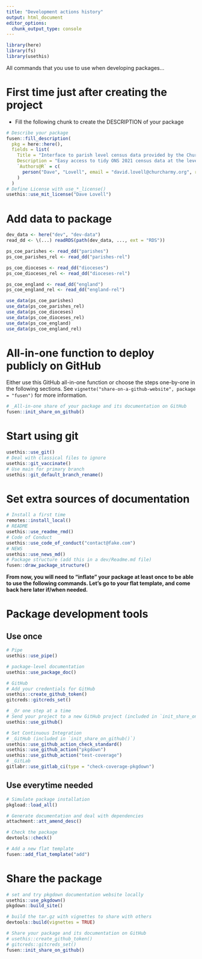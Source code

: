 ```yaml
---
title: "Development actions history"
output: html_document
editor_options: 
  chunk_output_type: console
---
```


```r
library(here)
library(fs)
library(usethis)
```

All commands that you use to use when developing packages...

# First time just after creating the project

- Fill the following chunk to create the DESCRIPTION of your package

```r
# Describe your package
fusen::fill_description(
  pkg = here::here(),
  fields = list(
    Title = "Interface to parish level census data provided by the Church of England",
    Description = "Easy access to tidy ONS 2021 census data at the level of Church of England parishes. Thanks to Ken Eames (head of CoE Data Services) who calculated these data. The original dataset is available at: https://www.churchofengland.org/about/data-services/resources-publications-and-data.",
    `Authors@R` = c(
      person("Dave", "Lovell", email = "david.lovell@churcharmy.org", role = c("aut", "cre")))
    )
  )
# Define License with use_*_license()
usethis::use_mit_license("Dave Lovell")
```

# Add data to package

```r
dev_data <- here("dev", "dev-data")
read_dd <- \(...) readRDS(path(dev_data, ..., ext = "RDS"))

ps_coe_parishes <- read_dd("parishes")
ps_coe_parishes_rel <- read_dd("parishes-rel")

ps_coe_dioceses <- read_dd("dioceses")
ps_coe_dioceses_rel <- read_dd("dioceses-rel")

ps_coe_england <- read_dd("england")
ps_coe_england_rel <- read_dd("england-rel")

use_data(ps_coe_parishes)
use_data(ps_coe_parishes_rel)
use_data(ps_coe_dioceses)
use_data(ps_coe_dioceses_rel)
use_data(ps_coe_england)
use_data(ps_coe_england_rel)


```

# All-in-one function to deploy publicly on GitHub

Either use this GitHub all-in-one function or choose the steps one-by-one in the following sections.
See `vignette("share-on-a-github-website", package = "fusen")` for more information.

```r
# _All-in-one share of your package and its documentation on GitHub
fusen::init_share_on_github()
```


# Start using git

```r
usethis::use_git()
# Deal with classical files to ignore
usethis::git_vaccinate()
# Use main for primary branch
usethis::git_default_branch_rename()
```

# Set extra sources of documentation

```r
# Install a first time
remotes::install_local()
# README
usethis::use_readme_rmd()
# Code of Conduct
usethis::use_code_of_conduct("contact@fake.com")
# NEWS
usethis::use_news_md()
# Package structure (add this in a dev/Readme.md file)
fusen::draw_package_structure()
```

**From now, you will need to "inflate" your package at least once to be able to use the following commands. Let's go to your flat template, and come back here later if/when needed.**


# Package development tools
## Use once

```r
# Pipe
usethis::use_pipe()

# package-level documentation
usethis::use_package_doc()

# GitHub
# Add your credentials for GitHub
usethis::create_github_token()
gitcreds::gitcreds_set()

# _Or one step at a time
# Send your project to a new GitHub project (included in `init_share_on_github()`)
usethis::use_github()

# Set Continuous Integration
# _GitHub (included in `init_share_on_github()`)
usethis::use_github_action_check_standard()
usethis::use_github_action("pkgdown")
usethis::use_github_action("test-coverage")
# _GitLab
gitlabr::use_gitlab_ci(type = "check-coverage-pkgdown")
```

## Use everytime needed

```r
# Simulate package installation
pkgload::load_all()

# Generate documentation and deal with dependencies
attachment::att_amend_desc()

# Check the package
devtools::check()

# Add a new flat template
fusen::add_flat_template("add")
```

# Share the package

```r
# set and try pkgdown documentation website locally
usethis::use_pkgdown()
pkgdown::build_site()

# build the tar.gz with vignettes to share with others
devtools::build(vignettes = TRUE)

# Share your package and its documentation on GitHub
# usethis::create_github_token()
# gitcreds::gitcreds_set()
fusen::init_share_on_github()
```

